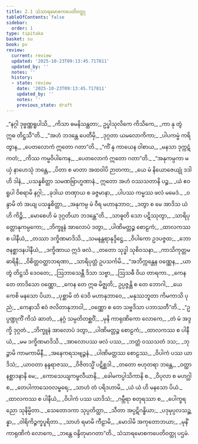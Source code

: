 ```yaml
---
title: 2.1 သံသာရမောစကပေတိဝတ္ထု
tableOfContents: false
sidebar:
  order: 1
type: tipitaka
basket: su
book: pv
review:
  current: review
  updated: '2025-10-23T09:13:45.717811'
  updated_by: ''
  notes: ''
  history:
  - state: review
    date: '2025-10-23T09:13:45.717811'
    updated_by: ''
    notes: ''
    previous_state: draft
---
```



<ReviewStatus review={frontmatter.review} showDetails={true} />

<HypothesisAnnotation frontmatter={frontmatter} />

<DynamicBreadcrumb />

<Division number="95" book="pv" e="ch" v="19" p="138">

<Paragraph number="111" type="verses" book="pv">
_“နဂ္ဂါ ဒုဗ္ဗဏ္ဏရူပါသိ,_  
_ကိသာ ဓမနိသန္ထတာ;_  
ဥပ္ဖါသုလိကေ ကိသိကေ,_  
_ကာ နု တွံ ဣဓ တိဋ္ဌသီ”တိ._  

</Paragraph>

</Division>
<Division number="96" book="pv" e="ch" v="19" p="138">

<Paragraph number="112" type="verses" book="pv">
_“အဟံ ဘဒန္တေ ပေတီမှိ,_  
_ဒုဂ္ဂတာ ယမလောကိကာ;_  
_ပါပကမ္မံ ကရိတွာန,_  
_ပေတလောကံ ဣတော ဂတာ”တိ._  

</Paragraph>

</Division>
<Division number="97" book="pv" e="ch" v="19" p="138">

<Paragraph number="113" type="verses" book="pv">
_“ကိံ နု ကာယေန ဝါစာယ,_  
_မနသာ ဒုက္ကဋံ ကတံ;_  
_ကိဿ ကမ္မဝိပါကေန,_  
_ပေတလောကံ ဣတော ဂတာ”တိ._  

</Paragraph>

</Division>
<Division number="98" book="pv" e="ch" v="19" p="138">

<Paragraph number="114" type="verses" book="pv">
_“အနုကမ္ပကာ မယှံ နာဟေသုံ ဘန္တေ,_  
_ပိတာ စ မာတာ အထဝါပိ ဉာတကာ;_  
_ယေ မံ နိယောဇေယျုံ ဒဒါဟိ ဒါနံ,_  
_ပသန္နစိတ္တာ သမဏဗြာဟ္မဏာနံ._  

</Paragraph>

</Division>
<Division number="99" book="pv" e="ch" v="19" p="138">

<Paragraph number="115" type="verses" book="pv">
ဣတော အဟံ ဝဿသတာနိ ပဉ္စ,_  
_ယံ ဧဝရူပါ ဝိစရာမိ နဂ္ဂါ;_  
_ခုဒါယ တဏှာယ စ ခဇ္ဇမာနာ,_  
_ပါပဿ ကမ္မဿ ဖလံ မမေဒံ._  

</Paragraph>

</Division>
<Division number="100" book="pv" e="ch" v="19" p="138">

<Paragraph number="116" type="verses" book="pv">
_ဝန္ဒာမိ တံ အယျ ပသန္နစိတ္တာ,_  
_အနုကမ္ပ မံ ဝီရ မဟာနုဘာဝ;_  
_ဒတွာ စ မေ အာဒိသ ယံ ဟိ ကိဉ္စိ,_  
_မောစေဟိ မံ ဒုဂ္ဂတိယာ ဘဒန္တေ”တိ._  

</Paragraph>

</Division>
<Division number="101" book="pv" e="ch" v="19" p="138">

<Paragraph number="117" type="verses" book="pv">
_သာဓူတိ သော ပဋိဿုတွာ,_  
_သာရိပုတ္တောနုကမ္ပကော;_  
_ဘိက္ခူနံ အာလောပံ ဒတွာ,_  
_ပါဏိမတ္တဉ္စ စောဠကံ;_  
_ထာလကဿ စ ပါနီယံ,_  
_တဿာ ဒက္ခိဏမာဒိသိ._  

</Paragraph>

</Division>
<Division number="102" book="pv" e="ch" v="19" p="138">

<Paragraph number="118" type="verses" book="pv">
_သမနန္တရာနုဒ္ဒိဋ္ဌေ,_  
_ဝိပါကော ဥဒပဇ္ဇထ;_  
_ဘောဇနစ္ဆာဒနပါနီယံ,_  
_ဒက္ခိဏာယ ဣဒံ ဖလံ._  

</Paragraph>

</Division>
<Division number="103" book="pv" e="ch" v="19" p="139">

<Paragraph number="119" type="verses" book="pv">
_တတော သုဒ္ဓါ သုစိဝသနာ,_  
_ကာသိကုတ္တမဓာရိနီ;_  
_ဝိစိတ္တဝတ္ထာဘရဏာ,_  
_သာရိပုတ္တံ ဥပသင်္ကမိ._  

</Paragraph>

</Division>
<Division number="104" book="pv" e="ch" v="19" p="139">

<Paragraph number="120" type="verses" book="pv">
_“အဘိက္ကန္တေန ဝဏ္ဏေန,_  
_ယာ တွံ တိဋ္ဌသိ ဒေဝတေ;_  
_ဩဘာသေန္တီ ဒိသာ သဗ္ဗာ,_  
_ဩသဓီ ဝိယ တာရကာ._  

</Paragraph>

</Division>
<Division number="105" book="pv" e="ch" v="19" p="139">

<Paragraph number="121" type="verses" book="pv">
_ကေန တေ တာဒိသော ဝဏ္ဏော,_  
_ကေန တေ ဣဓ မိဇ္ဈတိ;_  
ဥပ္ပဇ္ဇန္တိ စ တေ ဘောဂါ,_  
_ယေ ကေစိ မနသော ပိယာ._  

</Paragraph>

</Division>
<Division number="106" book="pv" e="ch" v="19" p="139">

<Paragraph number="122" type="verses" book="pv">
_ပုစ္ဆာမိ တံ ဒေဝိ မဟာနုဘာဝေ,_  
_မနုဿဘူတာ ကိမကာသိ ပုညံ;_  
_ကေနာသိ ဧဝံ ဇလိတာနုဘာဝါ,_  
_ဝဏ္ဏော စ တေ သဗ္ဗဒိသာ ပဘာသတီ”တိ._  

</Paragraph>

</Division>
<Division number="107" book="pv" e="ch" v="19" p="139">

<Paragraph number="123" type="verses" book="pv">
_“ဥပ္ပဏ္ဍုကိံ ကိသံ ဆာတံ,_  
_နဂ္ဂံ သမ္ပတိတစ္ဆဝိံ;_  
_မုနိ ကာရုဏိကော လောကေ,_  
_တံ မံ အဒ္ဒက္ခိ ဒုဂ္ဂတံ._  

</Paragraph>

</Division>
<Division number="108" book="pv" e="ch" v="19" p="139">

<Paragraph number="124" type="verses" book="pv">
_ဘိက္ခူနံ အာလောပံ ဒတွာ,_  
_ပါဏိမတ္တဉ္စ စောဠကံ;_  
_ထာလကဿ စ ပါနီယံ,_  
_မမ ဒက္ခိဏမာဒိသိ._  

</Paragraph>

</Division>
<Division number="109" book="pv" e="ch" v="19" p="139">

<Paragraph number="125" type="verses" book="pv">
_အာလောပဿ ဖလံ ပဿ,_  
_ဘတ္တံ ဝဿသတံ ဒသ;_  
_ဘုဉ္ဇာမိ ကာမကာမိနီ,_  
_အနေကရသဗျဉ္ဇနံ._  

</Paragraph>

</Division>
<Division number="110" book="pv" e="ch" v="19" p="139">

<Paragraph number="126" type="verses" book="pv">
_ပါဏိမတ္တဿ စောဠဿ,_  
_ဝိပါကံ ပဿ ယာဒိသံ;_  
_ယာဝတာ နန္ဒရာဇဿ,_  
_ဝိဇိတသ္မိံ ပဋိစ္ဆဒါ._  

</Paragraph>

</Division>
<Division number="111" book="pv" e="ch" v="19" p="139">

<Paragraph number="127" type="verses" book="pv">
_တတော ဗဟုတရာ ဘန္တေ,_  
_ဝတ္ထာနစ္ဆာဒနာနိ မေ;_  
_ကောသေယျကမ္ဗလီယာနိ,_  
_ခေါမကပ္ပါသိကာနိ စ._  

</Paragraph>

</Division>
<Division number="112" book="pv" e="ch" v="19" p="139">

<Paragraph number="128" type="verses" book="pv">
_ဝိပုလာ စ မဟဂ္ဃါ စ,_  
_တေပါကာသေဝလမ္ဗရေ;_  
_သာဟံ တံ ပရိဒဟာမိ,_  
_ယံ ယံ ဟိ မနသော ပိယံ._  

</Paragraph>

</Division>
<Division number="113" book="pv" e="ch" v="19" p="139">

<Paragraph number="129" type="verses" book="pv">
_ထာလကဿ စ ပါနီယံ,_  
_ဝိပါကံ ပဿ ယာဒိသံ;_  
_ဂမ္ဘီရာ စတုရဿာ စ,_  
_ပေါက္ခရညော သုနိမ္မိတာ._  

</Paragraph>

</Division>
<Division number="114" book="pv" e="ch" v="19" p="139">

<Paragraph number="130" type="verses" book="pv">
_သေတောဒကာ သုပ္ပတိတ္ထာ,_  
_သီတာ အပ္ပဋိဂန္ဓိယာ;_  
_ပဒုမုပ္ပလသဉ္ဆန္နာ,_  
_ဝါရိကိဉ္ဇက္ခပူရိတာ._  

</Paragraph>

</Division>
<Division number="115" book="pv" e="ch" v="19" p="140">

<Paragraph number="131" type="verses" book="pv">
_သာဟံ ရမာမိ ကီဠာမိ,_  
_မောဒါမိ အကုတောဘယာ;_  
_မုနိံ ကာရုဏိကံ လောကေ,_  
_ဘန္တေ ဝန္ဒိတုမာဂတာ”တိ._  


</Paragraph>
</Division>

<Paragraph number="132" type="center" book="pv">
သံသာရမောစကပေတိဝတ္ထု ပဌမံ.
</Paragraph>